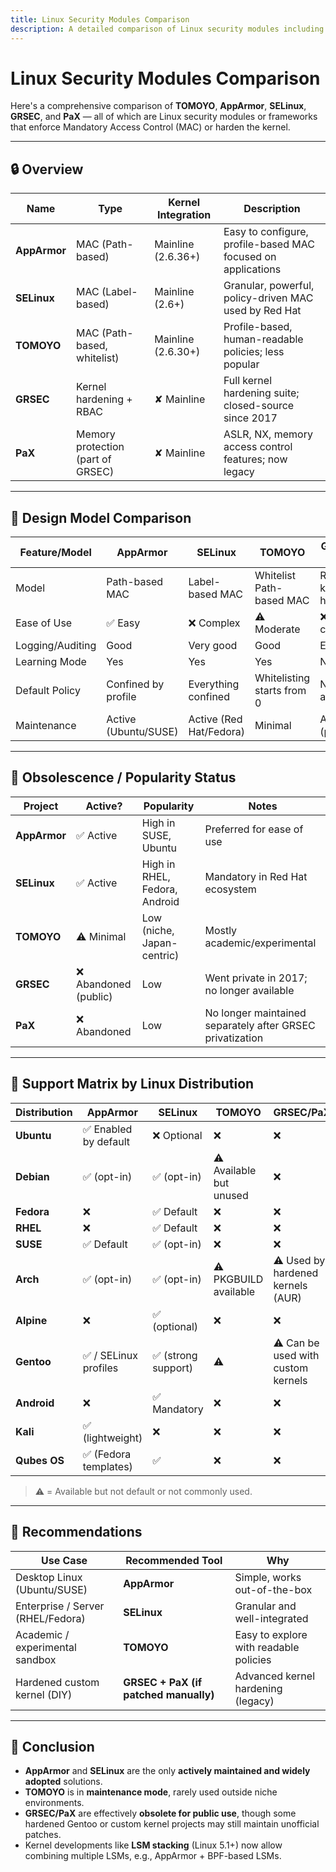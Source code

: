 ```yaml
---
title: Linux Security Modules Comparison
description: A detailed comparison of Linux security modules including AppArmor, SELinux, TOMOYO, GRSEC, and PaX, covering their design models, popularity, and support across distributions.
---
```

# Linux Security Modules Comparison

Here's a comprehensive comparison of **TOMOYO**, **AppArmor**, **SELinux**, **GRSEC**, and **PaX** — all of which are Linux security modules or frameworks that enforce Mandatory Access Control (MAC) or harden the kernel.

---

## 🔒 Overview

| Name         | Type                              | Kernel Integration | Description                                                  |
| ------------ | --------------------------------- | ------------------ | ------------------------------------------------------------ |
| **AppArmor** | MAC (Path-based)                  | Mainline (2.6.36+) | Easy to configure, profile-based MAC focused on applications |
| **SELinux**  | MAC (Label-based)                 | Mainline (2.6+)    | Granular, powerful, policy-driven MAC used by Red Hat        |
| **TOMOYO**   | MAC (Path-based, whitelist)       | Mainline (2.6.30+) | Profile-based, human-readable policies; less popular         |
| **GRSEC**    | Kernel hardening + RBAC           | ✘ Mainline         | Full kernel hardening suite; closed-source since 2017        |
| **PaX**      | Memory protection (part of GRSEC) | ✘ Mainline         | ASLR, NX, memory access control features; now legacy         |

---

## 🧠 Design Model Comparison

| Feature/Model    | **AppArmor**         | **SELinux**             | **TOMOYO**                 | **GRSEC** (w/ PaX)      |
| ---------------- | -------------------- | ----------------------- | -------------------------- | ----------------------- |
| Model            | Path-based MAC       | Label-based MAC         | Whitelist Path-based MAC   | RBAC + kernel hardening |
| Ease of Use      | ✅ Easy               | ❌ Complex               | ⚠️ Moderate                | ❌ Very complex          |
| Logging/Auditing | Good                 | Very good               | Good                       | Extensive               |
| Learning Mode    | Yes                  | Yes                     | Yes                        | No                      |
| Default Policy   | Confined by profile  | Everything confined     | Whitelisting starts from 0 | Not applicable          |
| Maintenance      | Active (Ubuntu/SUSE) | Active (Red Hat/Fedora) | Minimal                    | Abandoned (public)      |

---

## 🧯 Obsolescence / Popularity Status

| Project      | Active?              | Popularity                    | Notes                                                     |
| ------------ | -------------------- | ----------------------------- | --------------------------------------------------------- |
| **AppArmor** | ✅ Active             | High in SUSE, Ubuntu          | Preferred for ease of use                                 |
| **SELinux**  | ✅ Active             | High in RHEL, Fedora, Android | Mandatory in Red Hat ecosystem                            |
| **TOMOYO**   | ⚠️ Minimal           | Low (niche, Japan-centric)    | Mostly academic/experimental                              |
| **GRSEC**    | ❌ Abandoned (public) | Low                           | Went private in 2017; no longer available                 |
| **PaX**      | ❌ Abandoned          | Low                           | No longer maintained separately after GRSEC privatization |

---

## 🧪 Support Matrix by Linux Distribution

| Distribution | **AppArmor**         | **SELinux**        | **TOMOYO**              | **GRSEC/PaX**                      |
| ------------ | -------------------- | ------------------ | ----------------------- | ---------------------------------- |
| **Ubuntu**   | ✅ Enabled by default | ❌ Optional         | ❌                       | ❌                                  |
| **Debian**   | ✅ (opt-in)           | ✅ (opt-in)         | ⚠️ Available but unused | ❌                                  |
| **Fedora**   | ❌                    | ✅ Default          | ❌                       | ❌                                  |
| **RHEL**     | ❌                    | ✅ Default          | ❌                       | ❌                                  |
| **SUSE**     | ✅ Default            | ✅ (opt-in)         | ❌                       | ❌                                  |
| **Arch**     | ✅ (opt-in)           | ✅ (opt-in)         | ⚠️ PKGBUILD available   | ⚠️ Used by hardened kernels (AUR)  |
| **Alpine**   | ❌                    | ✅ (optional)       | ❌                       | ❌                                  |
| **Gentoo**   | ✅ / SELinux profiles | ✅ (strong support) | ⚠️                      | ⚠️ Can be used with custom kernels |
| **Android**  | ❌                    | ✅ Mandatory        | ❌                       | ❌                                  |
| **Kali**     | ✅ (lightweight)      | ❌                  | ❌                       | ❌                                  |
| **Qubes OS** | ✅ (Fedora templates) | ✅                  | ❌                       | ❌                                  |

> ⚠️ = Available but not default or not commonly used.

---

## 📝 Recommendations

| Use Case                          | Recommended Tool                      | Why                                    |
| --------------------------------- | ------------------------------------- | -------------------------------------- |
| Desktop Linux (Ubuntu/SUSE)       | **AppArmor**                          | Simple, works out-of-the-box           |
| Enterprise / Server (RHEL/Fedora) | **SELinux**                           | Granular and well-integrated           |
| Academic / experimental sandbox   | **TOMOYO**                            | Easy to explore with readable policies |
| Hardened custom kernel (DIY)      | **GRSEC + PaX (if patched manually)** | Advanced kernel hardening (legacy)     |

---

## 🧹 Conclusion

* **AppArmor** and **SELinux** are the only **actively maintained and widely adopted** solutions.
* **TOMOYO** is in **maintenance mode**, rarely used outside niche environments.
* **GRSEC/PaX** are effectively **obsolete for public use**, though some hardened Gentoo or custom kernel projects may still maintain unofficial patches.
* Kernel developments like **LSM stacking** (Linux 5.1+) now allow combining multiple LSMs, e.g., AppArmor + BPF-based LSMs.

